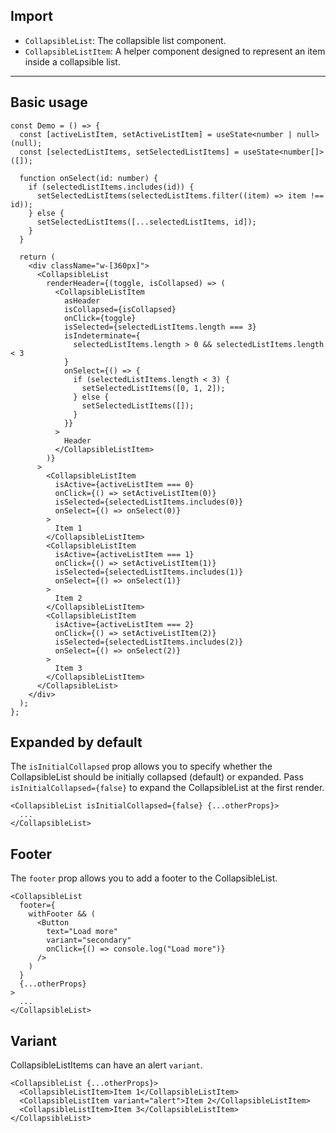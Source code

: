 

## Import

- `CollapsibleList`: The collapsible list component.
- `CollapsibleListItem`: A helper component designed to represent an item inside a collapsible list.

---

## Basic usage

<Preview>
  <DemoCollapsibleList />
</Preview>

```tsx
const Demo = () => {
  const [activeListItem, setActiveListItem] = useState<number | null>(null);
  const [selectedListItems, setSelectedListItems] = useState<number[]>([]);

  function onSelect(id: number) {
    if (selectedListItems.includes(id)) {
      setSelectedListItems(selectedListItems.filter((item) => item !== id));
    } else {
      setSelectedListItems([...selectedListItems, id]);
    }
  }

  return (
    <div className="w-[360px]">
      <CollapsibleList
        renderHeader={(toggle, isCollapsed) => (
          <CollapsibleListItem
            asHeader
            isCollapsed={isCollapsed}
            onClick={toggle}
            isSelected={selectedListItems.length === 3}
            isIndeterminate={
              selectedListItems.length > 0 && selectedListItems.length < 3
            }
            onSelect={() => {
              if (selectedListItems.length < 3) {
                setSelectedListItems([0, 1, 2]);
              } else {
                setSelectedListItems([]);
              }
            }}
          >
            Header
          </CollapsibleListItem>
        )}
      >
        <CollapsibleListItem
          isActive={activeListItem === 0}
          onClick={() => setActiveListItem(0)}
          isSelected={selectedListItems.includes(0)}
          onSelect={() => onSelect(0)}
        >
          Item 1
        </CollapsibleListItem>
        <CollapsibleListItem
          isActive={activeListItem === 1}
          onClick={() => setActiveListItem(1)}
          isSelected={selectedListItems.includes(1)}
          onSelect={() => onSelect(1)}
        >
          Item 2
        </CollapsibleListItem>
        <CollapsibleListItem
          isActive={activeListItem === 2}
          onClick={() => setActiveListItem(2)}
          isSelected={selectedListItems.includes(2)}
          onSelect={() => onSelect(2)}
        >
          Item 3
        </CollapsibleListItem>
      </CollapsibleList>
    </div>
  );
};
```

## Expanded by default

The `isInitialCollapsed` prop allows you to specify whether the CollapsibleList should be initially collapsed (default) or expanded. Pass `isInitialCollapsed={false}` to expand the CollapsibleList at the first render.

<Preview>
  <DemoCollapsibleList isInitialOpen />
</Preview>

```tsx
<CollapsibleList isInitialCollapsed={false} {...otherProps}>
  ...
</CollapsibleList>
```

## Footer

The `footer` prop allows you to add a footer to the CollapsibleList.

<Preview>
  <DemoCollapsibleList isInitialOpen withFooter />
</Preview>

```tsx
<CollapsibleList
  footer={
    withFooter && (
      <Button
        text="Load more"
        variant="secondary"
        onClick={() => console.log("Load more")}
      />
    )
  }
  {...otherProps}
>
  ...
</CollapsibleList>
```

## Variant

CollapsibleListItems can have an alert `variant`.

<Preview>
  <DemoCollapsibleList isInitialOpen withVariant />
</Preview>

```tsx
<CollapsibleList {...otherProps}>
  <CollapsibleListItem>Item 1</CollapsibleListItem>
  <CollapsibleListItem variant="alert">Item 2</CollapsibleListItem>
  <CollapsibleListItem>Item 3</CollapsibleListItem>
</CollapsibleList>
```
